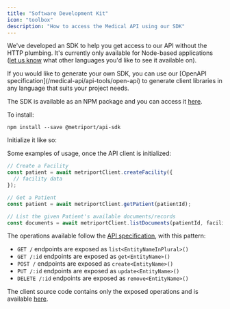 ```yaml
---
title: "Software Development Kit"
icon: "toolbox"
description: "How to access the Medical API using our SDK"
---
```


We've developed an SDK to help you get access to our API without the HTTP plumbing. It's currently only available for
Node-based applications ([let us know](https://www.metriport.com/contact-us) what other languages you'd like to see it available on).

<Info>
  If you would like to generate your own SDK, you can use our [OpenAPI
  specification](/medical-api/api-tools/open-api) to generate client libraries in any language that
  suits your project needs.
</Info>

The SDK is available as an NPM package and you can access it [here](https://www.npmjs.com/package/@metriport/api-sdk).

To install:

```shell
npm install --save @metriport/api-sdk
```

Initialize it like so:

<Snippet file="medical-api-init.mdx" />

Some examples of usage, once the API client is initialized:

```typescript
// Create a Facility
const patient = await metriportClient.createFacility({
  // facility data
});

// Get a Patient
const patient = await metriportClient.getPatient(patientId);

// List the given Patient's available documents/records
const documents = await metriportClient.listDocuments(patientId, facilityId);
```

The operations available follow the [API specification](/medical-api/api-reference/facility/create-facility),
with this pattern:

- `GET /` endpoints are exposed as `list<EntityNameInPlural>()`
- `GET /:id` endpoints are exposed as `get<EntityName>()`
- `POST /` endpoints are exposed as `create<EntityName>()`
- `PUT /:id` endpoints are exposed as `update<EntityName>()`
- `DELETE /:id` endpoints are exposed as `remove<EntityName>()`

The client source code contains only the exposed operations and is available
[here](https://github.com/metriport/metriport/blob/develop/packages/api-sdk/src/medical/client/metriport.ts).
